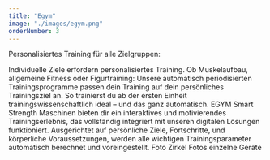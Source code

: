 ```yaml
---
title: "Egym"
image: "./images/egym.png"
orderNumber: 3
---
```


Personalisiertes Training für alle Zielgruppen:

Individuelle Ziele erfordern personalisiertes Training. Ob Muskelaufbau, allgemeine Fitness oder Figurtraining:
Unsere automatisch periodisierten Trainingsprogramme passen dein Training auf dein persönliches Trainingsziel
an. So trainierst du ab der ersten Einheit trainingswissenschaftlich ideal – und das ganz automatisch. EGYM Smart
Strength Maschinen bieten dir ein interaktives und motivierendes Trainingserlebnis, das vollständig integriert mit
unseren digitalen Lösungen funktioniert. Ausgerichtet auf persönliche Ziele, Fortschritte, und körperliche
Voraussetzungen, werden alle wichtigen Trainingsparameter automatisch berechnet und voreingestellt. Foto Zirkel
Fotos einzelne Geräte